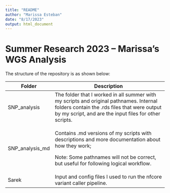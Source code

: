 ```yaml
---
title: "README"
author: "Marissa Esteban"
date: "8/17/2023"
output: html_document
---
```


# Summer Research 2023 -- Marissa's WGS Analysis

The structure of the repository is as shown below:

+-----------------+--------------------------------------------------------------------------------------------------------------------------------------------------------------------------------------------------+
| Folder          | Description                                                                                                                                                                                      |
+=================+==================================================================================================================================================================================================+
| SNP_analysis    | The folder that I worked in all summer with my scripts and original pathnames. Internal folders contain the .rds files that were output by my script, and are the input files for other scripts. |
+-----------------+--------------------------------------------------------------------------------------------------------------------------------------------------------------------------------------------------+
| SNP_analysis_md | Contains .md versions of my scripts with descriptions and more documentation about how they work;                                                                                                |
|                 |                                                                                                                                                                                                  |
|                 | Note: Some pathnames will not be correct, but useful for following logical workflow.                                                                                                             |
+-----------------+--------------------------------------------------------------------------------------------------------------------------------------------------------------------------------------------------+
| Sarek           | Input and config files I used to run the nfcore variant caller pipeline.                                                                                                                         |
+-----------------+--------------------------------------------------------------------------------------------------------------------------------------------------------------------------------------------------+
